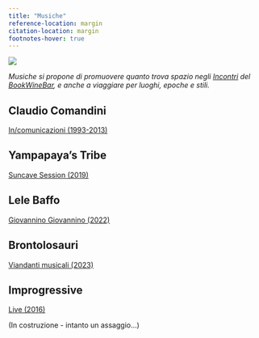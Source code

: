 ```yaml
---
title: "Musiche"
reference-location: margin
citation-location: margin
footnotes-hover: true
---
```


![](images/immagini_bookwinebar/_fotolocale/Musici.JPG)

*Musiche si propone di promuovere quanto trova spazio negli [Incontri](https://grandtour.shop/incontri.html) del [BookWineBar](https://grandtour.shop/bookwinebar.html), e anche a viaggiare per luoghi, epoche e stili.*

## Claudio Comandini

[In/comunicazioni (1993-2013)](https://soundcloud.com/claudio_comandini?utm_source=clipboard&utm_medium=text&utm_campaign=social_sharing)

## Yampapaya's Tribe

[Suncave Session (2019)](https://www.youtube.com/watch?v=Vb628fmrEQM)

## Lele Baffo

[Giovannino Giovannino (2022)](https://www.youtube.com/watch?v=v_V1Iwwk8tg)

## Brontolosauri

[Viandanti musicali (2023)](https://www.youtube.com/watch?v=-IcvOQ-lS5A)

## Improgressive 

[Live (2016)](https://www.youtube.com/watch?v=zwdDUPT1D9U)

(In costruzione - intanto un assaggio...)
